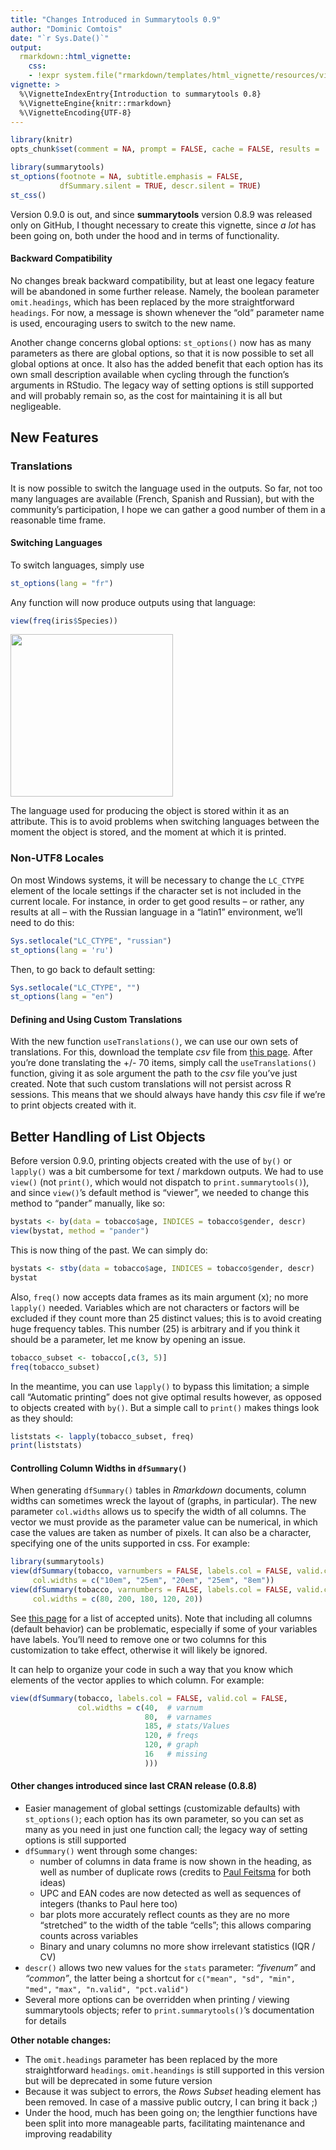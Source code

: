 ```yaml
---
title: "Changes Introduced in Summarytools 0.9"
author: "Dominic Comtois"
date: "`r Sys.Date()`"
output: 
  rmarkdown::html_vignette: 
    css: 
    - !expr system.file("rmarkdown/templates/html_vignette/resources/vignette.css", package = "rmarkdown")
vignette: >
  %\VignetteIndexEntry{Introduction to summarytools 0.8}
  %\VignetteEngine{knitr::rmarkdown}
  %\VignetteEncoding{UTF-8}
---
```


```r
library(knitr)
opts_chunk$set(comment = NA, prompt = FALSE, cache = FALSE, results = 'asis')
```

```r
library(summarytools)
st_options(footnote = NA, subtitle.emphasis = FALSE,
           dfSummary.silent = TRUE, descr.silent = TRUE)
st_css()
```

Version 0.9.0 is out, and since **summarytools** version 0.8.9 was released only
on GitHub, I thought necessary to create this vignette, since _a lot_ has been 
going on, both under the hood and in terms of functionality. 

#### Backward Compatibility

No changes break backward compatibility, but at least one legacy feature will be
abandoned in some further release. Namely, the boolean parameter `omit.headings`, 
which has been replaced by the more straightforward `headings`. For now, a 
message is shown whenever the "old" parameter name is used, encouraging users
to switch to the new name.

Another change concerns global options: `st_options()` now has as many
parameters as there are global options, so that it is now possible to set all
global options at once. It also has the added benefit that each option has its
own small description available when cycling through the function's arguments
in RStudio. The legacy way of setting options is still supported and
will probably remain so, as the cost for maintaining it is all but negligeable.

## New Features

### Translations

It is now possible to switch the language used in the outputs. So far, not too
many languages are available (French, Spanish and Russian), but with the 
community's participation, I hope we can gather a good number of them in a 
reasonable time frame.

#### Switching Languages

To switch languages, simply use 

```r
st_options(lang = "fr")
```

Any function will now produce outputs using that language:

```r
view(freq(iris$Species))
```


<img style="float: center;" src="freq-fr.png" width=260px />

The language used for producing the object is stored within it as an attribute.
This is to avoid problems when switching languages between the moment the 
object is stored, and the moment at which it is printed.

### Non-UTF8 Locales

On most Windows systems, it will be necessary to change the `LC_CTYPE` element 
of the locale settings if the character set is not included in the current 
locale. For instance, in order to get good results -- or rather, any results at 
all -- with the Russian language in a "latin1" environment, we'll need to do 
this:

```r
Sys.setlocale("LC_CTYPE", "russian")
st_options(lang = 'ru')
```

Then, to go back to default setting:

```r
Sys.setlocale("LC_CTYPE", "")
st_options(lang = "en")
```


#### Defining and Using Custom Translations

With the new function `useTranslations()`, we can use our own sets of 
translations. For this, download the template _csv_ file from
[this page](https://github.com/dcomtois/summarytools/tree/dev-current/translations).
After you're done translating the +/- 70 items, simply call the 
`useTranslations()` function, giving it as sole argument the path to the _csv_
file you've just created. Note that such custom translations will not persist 
across R sessions. This means that we should always have handy this _csv_ file 
if we're to print objects created with it. 

## Better Handling of List Objects

Before version 0.9.0, printing objects created with the use of `by()` or `lapply()`
was a bit cumbersome for text / markdown outputs. We had to use
`view()` (not `print()`, which would not dispatch to `print.summarytools()`),
and since `view()`'s default method is "viewer", we needed to change this 
method to "pander" manually, like so:

```r
bystats <- by(data = tobacco$age, INDICES = tobacco$gender, descr)
view(bystat, method = "pander")
```

This is now thing of the past. We can simply do:

```r
bystats <- stby(data = tobacco$age, INDICES = tobacco$gender, descr)
bystat
```

Also, `freq()` now accepts data frames as its main argument (x); no more `lapply()` needed.
Variables which are not characters or factors will be excluded if they count more than 25 
distinct values; this is to avoid creating huge frequency tables. This number (25) is arbitrary and
if you think it should be a parameter, let me know by opening an issue.

```r
tobacco_subset <- tobacco[,c(3, 5)]
freq(tobacco_subset)
```

In the meantime, you can use `lapply()` to bypass this limitation; a simple call 
"Automatic printing" does not give optimal results however, as opposed to
objects created with `by()`. But a simple call to `print()` makes things look
as they should:

```r
liststats <- lapply(tobacco_subset, freq)
print(liststats)
```

#### Controlling Column Widths in `dfSummary()`

When generating `dfSummary()` tables in *Rmarkdown* documents, column widths can sometimes
wreck the layout of (graphs, in particular). The new parameter `col.widths` allows us to
specify the width of all columns. The vector we must provide as the parameter value can be
numerical, in which case the values are taken as number of pixels. It can also be
a character, specifying one of the units supported in css. For example: 

```r
library(summarytools)
view(dfSummary(tobacco, varnumbers = FALSE, labels.col = FALSE, valid.col = FALSE), 
     col.widths = c("10em", "25em", "20em", "25em", "8em"))
view(dfSummary(tobacco, varnumbers = FALSE, labels.col = FALSE, valid.col = FALSE), 
     col.widths = c(80, 200, 180, 120, 20))
```

See [this page](https://www.w3schools.com/csSref/css_units.asp) for a list of 
accepted units). Note that including all columns (default behavior) can be 
problematic, especially if some of your variables have labels. You'll need to 
remove one or two columns for this customization to take effect, otherwise it will
likely be ignored.

It can help to organize your code in such a way that you know which elements of
the vector applies to which column. For example: 

```r
view(dfSummary(tobacco, labels.col = FALSE, valid.col = FALSE,
               col.widths = c(40,  # varnum
                              80,  # varnames
                              185, # stats/Values 
                              120, # freqs
                              120, # graph
                              16   # missing 
                              )))
```

#### Other changes introduced since last CRAN release (0.8.8)

 - Easier management of global settings (customizable defaults) with 
   `st_options()`; each option has its own parameter, so you can set as many
   as you need in just one function call; the legacy way of setting options
   is still supported
 - `dfSummary()` went through some changes:
    + number of columns in data frame is now shown in the heading, as well as number of 
    duplicate rows (credits to [Paul Feitsma](https://github.com/paulfeitsma) for both ideas)
    + UPC and EAN codes are now detected as well as sequences of integers (thanks to Paul here
    too)
    + bar plots more accurately reflect counts as they are no more "stretched"
      to the width of the table "cells"; this allows comparing counts across
      variables
    + Binary and unary columns no more show irrelevant statistics (IQR / CV)
 - `descr()` allows two new values for the `stats` parameter: *"fivenum"* and
    *"common"*, the latter being a shortcut for `c("mean", "sd", "min", "med",`
    `"max", "n.valid", "pct.valid")`
 - Several more options can be overridden when printing / viewing summarytools 
   objects; refer to `print.summarytools()`'s documentation for details

**Other notable changes:**   

 - The `omit.headings` parameter has been replaced by the more straightforward
   `headings`. `omit.heandings` is still supported in this version but will be
   deprecated in some future version
 - Because it was subject to errors, the _Rows Subset_ heading element
   has been removed. In case of a massive public outcry, I can bring it back ;)
 - Under the hood, much has been going on; the lengthier functions have been
   split into more manageable parts, facilitating maintenance and improving 
   readability
